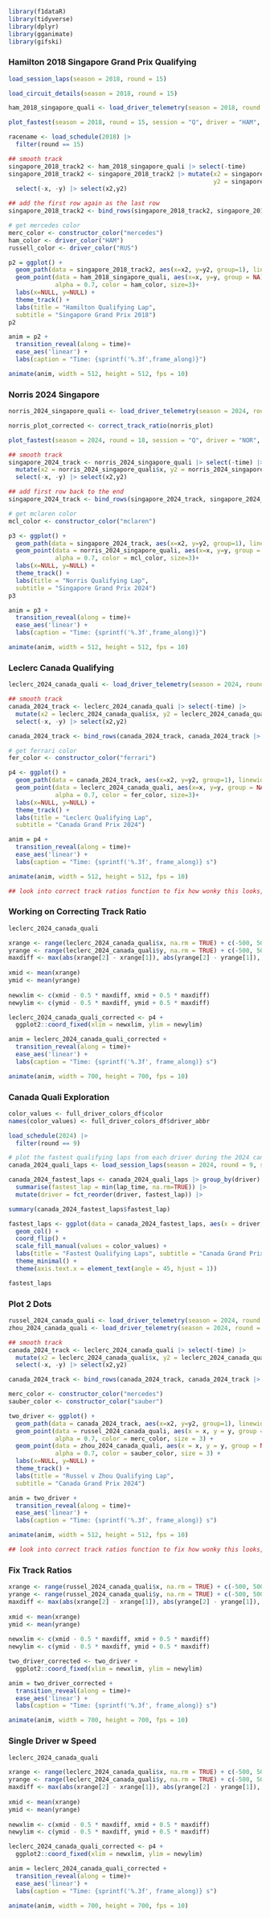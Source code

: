 ```r
library(f1dataR)
library(tidyverse)
library(dplyr)
library(gganimate)
library(gifski)
```

### Hamilton 2018 Singapore Grand Prix Qualifying 

```r
load_session_laps(season = 2018, round = 15)
```

```r
load_circuit_details(season = 2018, round = 15)
```

```r
ham_2018_singapore_quali <- load_driver_telemetry(season = 2018, round = 15, session = "Q", driver = "HAM", laps = "fastest")
```

```r
plot_fastest(season = 2018, round = 15, session = "Q", driver = "HAM", color = "gear")
```

```r
racename <- load_schedule(2018) |> 
  filter(round == 15)
```

```r
## smooth track
singapore_2018_track2 <- ham_2018_singapore_quali |> select(-time)
singapore_2018_track2 <- singapore_2018_track2 |> mutate(x2 = singapore_2018_track2$x, 
                                                         y2 = singapore_2018_track2$y) |>
  select(-x, -y) |> select(x2,y2)

## add the first row again as the last row
singapore_2018_track2 <- bind_rows(singapore_2018_track2, singapore_2018_track2 |> slice(1))
``` 

```r
# get mercedes color
merc_color <- constructor_color("mercedes")
ham_color <- driver_color("HAM")
russell_color <- driver_color("RUS")
```

```r
p2 = ggplot() +
  geom_path(data = singapore_2018_track2, aes(x=x2, y=y2, group=1), linewidth=8, color = "white") +
  geom_point(data = ham_2018_singapore_quali, aes(x=x, y=y, group = NA),
             alpha = 0.7, color = ham_color, size=3)+
  labs(x=NULL, y=NULL) +
  theme_track() +
  labs(title = "Hamilton Qualifying Lap", 
  subtitle = "Singapore Grand Prix 2018")
p2
```

```r
anim = p2 + 
  transition_reveal(along = time)+
  ease_aes('linear') +
  labs(caption = "Time: {sprintf('%.3f',frame_along)}")

animate(anim, width = 512, height = 512, fps = 10)
```

### Norris 2024 Singapore

```r
norris_2024_singapore_quali <- load_driver_telemetry(season = 2024, round = 18, session = "Q", driver = "NOR", laps = "fastest")
```

```r
norris_plot_corrected <- correct_track_ratio(norris_plot)
```


```r
plot_fastest(season = 2024, round = 18, session = "Q", driver = "NOR", color = "gear")
```

```r
## smooth track
singapore_2024_track <- norris_2024_singapore_quali |> select(-time) |> 
  mutate(x2 = norris_2024_singapore_quali$x, y2 = norris_2024_singapore_quali$y) |>
  select(-x, -y) |> select(x2,y2)

## add first row back to the end
singapore_2024_track <- bind_rows(singapore_2024_track, singapore_2024_track |> slice(1))
```

```r
# get mclaren color
mcl_color <- constructor_color("mclaren")
```

```r
p3 <- ggplot() +
  geom_path(data = singapore_2024_track, aes(x=x2, y=y2, group=1), linewidth=8, color = "white") +
  geom_point(data = norris_2024_singapore_quali, aes(x=x, y=y, group = NA),
             alpha = 0.7, color = mcl_color, size=3)+
  labs(x=NULL, y=NULL) +
  theme_track() +
  labs(title = "Norris Qualifying Lap", 
  subtitle = "Singapore Grand Prix 2024")
p3
```

```r
anim = p3 + 
  transition_reveal(along = time)+
  ease_aes('linear') +
  labs(caption = "Time: {sprintf('%.3f',frame_along)}")

animate(anim, width = 512, height = 512, fps = 10)
```

### Leclerc Canada Qualifying

```r
leclerc_2024_canada_quali <- load_driver_telemetry(season = 2024, round = 9, session = "Q", driver = "LEC", laps = "fastest")
```

```r
## smooth track
canada_2024_track <- leclerc_2024_canada_quali |> select(-time) |> 
  mutate(x2 = leclerc_2024_canada_quali$x, y2 = leclerc_2024_canada_quali$y) |>
  select(-x, -y) |> select(x2,y2)

canada_2024_track <- bind_rows(canada_2024_track, canada_2024_track |> slice(1))
```

```r
# get ferrari color
fer_color <- constructor_color("ferrari")
```

```r
p4 <- ggplot() +
  geom_path(data = canada_2024_track, aes(x=x2, y=y2, group=1), linewidth=8, color = "white") +
  geom_point(data = leclerc_2024_canada_quali, aes(x=x, y=y, group = NA),
             alpha = 0.7, color = fer_color, size=3)+
  labs(x=NULL, y=NULL) +
  theme_track() +
  labs(title = "Leclerc Qualifying Lap", 
  subtitle = "Canada Grand Prix 2024")
```

```r
anim = p4 + 
  transition_reveal(along = time)+
  ease_aes('linear') +
  labs(caption = "Time: {sprintf('%.3f', frame_along)} s")

animate(anim, width = 512, height = 512, fps = 10)

## look into correct track ratios function to fix how wonky this looks, actual track is much longer/skinnier
```

### Working on Correcting Track Ratio

```r
leclerc_2024_canada_quali
```

```r
xrange <- range(leclerc_2024_canada_quali$x, na.rm = TRUE) + c(-500, 500)
yrange <- range(leclerc_2024_canada_quali$y, na.rm = TRUE) + c(-500, 500)
maxdiff <- max(abs(xrange[2] - xrange[1]), abs(yrange[2] - yrange[1]), na.rm = TRUE)
  
xmid <- mean(xrange)
ymid <- mean(yrange)
  
newxlim <- c(xmid - 0.5 * maxdiff, xmid + 0.5 * maxdiff)
newylim <- c(ymid - 0.5 * maxdiff, ymid + 0.5 * maxdiff)
```

```r
leclerc_2024_canada_quali_corrected <- p4 +
  ggplot2::coord_fixed(xlim = newxlim, ylim = newylim)
```

```r
anim = leclerc_2024_canada_quali_corrected + 
  transition_reveal(along = time)+
  ease_aes('linear') +
  labs(caption = "Time: {sprintf('%.3f', frame_along)} s")

animate(anim, width = 700, height = 700, fps = 10)
```

### Canada Quali Exploration

```r
color_values <- full_driver_colors_df$color
names(color_values) <- full_driver_colors_df$driver_abbr
```

```r
load_schedule(2024) |> 
  filter(round == 9)
```

```r
# plot the fastest qualifying laps from each driver during the 2024 canadian gp
canada_2024_quali_laps <- load_session_laps(season = 2024, round = 9, session = "Q")
```

```r
canada_2024_fastest_laps <- canada_2024_quali_laps |> group_by(driver) |> 
  summarise(fastest_lap = min(lap_time, na.rm=TRUE)) |> 
  mutate(driver = fct_reorder(driver, fastest_lap)) |>
```

```r
summary(canada_2024_fastest_laps$fastest_lap)
```

```r
fastest_laps <- ggplot(data = canada_2024_fastest_laps, aes(x = driver, y = fastest_lap, fill = driver)) +
  geom_col() +
  coord_flip() +
  scale_fill_manual(values = color_values) +
  labs(title = "Fastest Qualifying Laps", subtitle = "Canada Grand Prix 2024") +
  theme_minimal() +
  theme(axis.text.x = element_text(angle = 45, hjust = 1))

fastest_laps
```

### Plot 2 Dots

```r
russel_2024_canada_quali <- load_driver_telemetry(season = 2024, round = 9, session = "Q", driver = "RUS", laps = "fastest")
zhou_2024_canada_quali <- load_driver_telemetry(season = 2024, round = 9, session = "Q", driver = "ZHO", laps = "fastest")
```

```r
## smooth track
canada_2024_track <- leclerc_2024_canada_quali |> select(-time) |> 
  mutate(x2 = leclerc_2024_canada_quali$x, y2 = leclerc_2024_canada_quali$y) |>
  select(-x, -y) |> select(x2,y2)

canada_2024_track <- bind_rows(canada_2024_track, canada_2024_track |> slice(1))
```

```r
merc_color <- constructor_color("mercedes")
sauber_color <- constructor_color("sauber")
```

```r
two_driver <- ggplot() +
  geom_path(data = canada_2024_track, aes(x=x2, y=y2, group=1), linewidth=6, color = "white") +
  geom_point(data = russel_2024_canada_quali, aes(x = x, y = y, group = NA),
             alpha = 0.7, color = merc_color, size = 3) +
  geom_point(data = zhou_2024_canada_quali, aes(x = x, y = y, group = NA),
             alpha = 0.7, color = sauber_color, size = 3) +  
  labs(x=NULL, y=NULL) +
  theme_track() +
  labs(title = "Russel v Zhou Qualifying Lap", 
  subtitle = "Canada Grand Prix 2024")
```

```r
anim = two_driver + 
  transition_reveal(along = time)+
  ease_aes('linear') +
  labs(caption = "Time: {sprintf('%.3f', frame_along)} s")

animate(anim, width = 512, height = 512, fps = 10)

## look into correct track ratios function to fix how wonky this looks, actual track is much longer/skinnier
```

### Fix Track Ratios

```r
xrange <- range(russel_2024_canada_quali$x, na.rm = TRUE) + c(-500, 500)
yrange <- range(russel_2024_canada_quali$y, na.rm = TRUE) + c(-500, 500)
maxdiff <- max(abs(xrange[2] - xrange[1]), abs(yrange[2] - yrange[1]), na.rm = TRUE)
  
xmid <- mean(xrange)
ymid <- mean(yrange)
  
newxlim <- c(xmid - 0.5 * maxdiff, xmid + 0.5 * maxdiff)
newylim <- c(ymid - 0.5 * maxdiff, ymid + 0.5 * maxdiff)
```

```r
two_driver_corrected <- two_driver +
  ggplot2::coord_fixed(xlim = newxlim, ylim = newylim)
```

```r
anim = two_driver_corrected + 
  transition_reveal(along = time)+
  ease_aes('linear') +
  labs(caption = "Time: {sprintf('%.3f', frame_along)} s")

animate(anim, width = 700, height = 700, fps = 10)
```

### Single Driver w Speed

```r
leclerc_2024_canada_quali
```

```r
xrange <- range(leclerc_2024_canada_quali$x, na.rm = TRUE) + c(-500, 500)
yrange <- range(leclerc_2024_canada_quali$y, na.rm = TRUE) + c(-500, 500)
maxdiff <- max(abs(xrange[2] - xrange[1]), abs(yrange[2] - yrange[1]), na.rm = TRUE)
  
xmid <- mean(xrange)
ymid <- mean(yrange)
  
newxlim <- c(xmid - 0.5 * maxdiff, xmid + 0.5 * maxdiff)
newylim <- c(ymid - 0.5 * maxdiff, ymid + 0.5 * maxdiff)
```

```r
leclerc_2024_canada_quali_corrected <- p4 +
  ggplot2::coord_fixed(xlim = newxlim, ylim = newylim)
```

```r
anim = leclerc_2024_canada_quali_corrected + 
  transition_reveal(along = time)+
  ease_aes('linear') +
  labs(caption = "Time: {sprintf('%.3f', frame_along)} s")

animate(anim, width = 700, height = 700, fps = 10)
```



